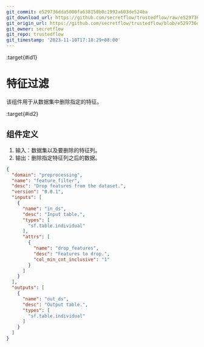 ```yaml
---
git_commit: e529736dda5000fa638150b0c1992a603de524ba
git_download_url: https://github.com/secretflow/trustedflow/raw/e529736dda5000fa638150b0c1992a603de524ba/docs/architecture/apps/feature_filter.md
git_origin_url: https://github.com/secretflow/trustedflow/blob/e529736dda5000fa638150b0c1992a603de524ba/docs/architecture/apps/feature_filter.md
git_owner: secretflow
git_repo: trustedflow
git_timestamp: '2023-11-10T17:18:29+08:00'
---
```


:target{#id1}

# 特征过滤

该组件用于从数据集中删除指定的特征。

:target{#id2}

## 组件定义

1. 输入：数据集以及要删除的特征列。
2. 输出：删除指定特征列之后的数据。

```json
{
  "domain": "preprocessing",
  "name": "feature_filter",
  "desc": "Drop features from the dataset.",
  "version": "0.0.1",
  "inputs": [
    {
      "name": "in_ds",
      "desc": "Input table.",
      "types": [
        "sf.table.individual"
      ],
      "attrs": [
        {
          "name": "drop_features",
          "desc": "Features to drop.",
          "col_min_cnt_inclusive": "1"
        }
      ]
    }
  ],
  "outputs": [
    {
      "name": "out_ds",
      "desc": "Output table.",
      "types": [
        "sf.table.individual"
      ]
    }
  ]
}
```
